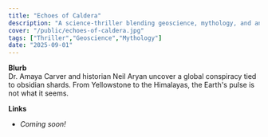 ```yaml
---
title: "Echoes of Caldera"
description: "A science-thriller blending geoscience, mythology, and ancient civilizations."
cover: "/public/echoes-of-caldera.jpg"
tags: ["Thriller","Geoscience","Mythology"]
date: "2025-09-01"
---
```


**Blurb**  
Dr. Amaya Carver and historian Neil Aryan uncover a global conspiracy tied to obsidian shards. From Yellowstone to the Himalayas, the Earth's pulse is not what it seems.  

**Links**  
- *Coming soon!*
